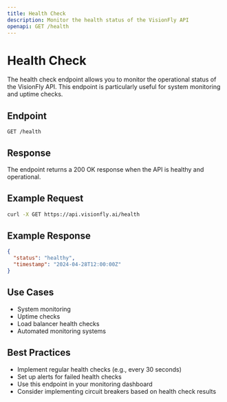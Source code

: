 ```yaml
---
title: Health Check
description: Monitor the health status of the VisionFly API
openapi: GET /health
---
```


# Health Check

The health check endpoint allows you to monitor the operational status of the VisionFly API. This endpoint is particularly useful for system monitoring and uptime checks.

## Endpoint

```http
GET /health
```

## Response

The endpoint returns a 200 OK response when the API is healthy and operational.

## Example Request

```bash
curl -X GET https://api.visionfly.ai/health
```

## Example Response

```json
{
  "status": "healthy",
  "timestamp": "2024-04-28T12:00:00Z"
}
```

## Use Cases

- System monitoring
- Uptime checks
- Load balancer health checks
- Automated monitoring systems

## Best Practices

- Implement regular health checks (e.g., every 30 seconds)
- Set up alerts for failed health checks
- Use this endpoint in your monitoring dashboard
- Consider implementing circuit breakers based on health check results
